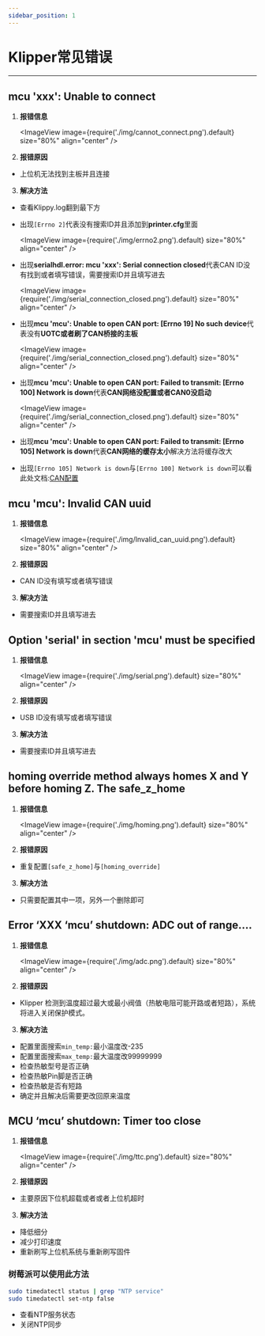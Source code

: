 ---
sidebar_position: 1
---


# Klipper常见错误

----

## mcu 'xxx': Unable to connect

1. **报错信息**

   <ImageView image={require('./img/cannot_connect.png').default} size="80%" align="center" />

2. **报错原因**

 * 上位机无法找到主板并且连接

3. **解决方法**

 * 查看Klippy.log翻到最下方
 * 出现`[Errno 2]`代表没有搜索ID并且添加到**printer.cfg**里面

   <ImageView image={require('./img/errno2.png').default} size="80%" align="center" />

 * 出现**serialhdl.error: mcu 'xxx': Serial connection closed**代表CAN ID没有找到或者填写错误，需要搜索ID并且填写进去

   <ImageView image={require('./img/serial_connection_closed.png').default} size="80%" align="center" />
 
 * 出现**mcu 'mcu': Unable to open CAN port: [Errno 19] No such device**代表没有**UOTC或者刷了CAN桥接的主板**

   <ImageView image={require('./img/serial_connection_closed.png').default} size="80%" align="center" />

 * 出现**mcu 'mcu': Unable to open CAN port: Failed to transmit: [Errno 100] Network is down**代表**CAN网络没配置或者CAN0没启动**

   <ImageView image={require('./img/serial_connection_closed.png').default} size="80%" align="center" />

* 出现**mcu 'mcu': Unable to open CAN port: Failed to transmit: [Errno 105] Network is down**代表**CAN网络的缓存太小**解决方法将缓存改大

* 出现`[Errno 105] Network is down`与`[Errno 100] Network is down`可以看此处文档:[CAN配置](/docs/DebugDoc/faq/klipper_can.mdx "点击即可跳转") 
## mcu 'mcu': Invalid CAN uuid

1. **报错信息**

   <ImageView image={require('./img/lnvalid_can_uuid.png').default} size="80%" align="center" />

2. **报错原因**

 * CAN ID没有填写或者填写错误

3. **解决方法**

 * 需要搜索ID并且填写进去

## Option 'serial' in section 'mcu' must be specified

1. **报错信息**

   <ImageView image={require('./img/serial.png').default} size="80%" align="center" />

2. **报错原因**

 * USB ID没有填写或者填写错误

3. **解决方法**

 * 需要搜索ID并且填写进去

##  homing override method always homes X and Y before homing Z. The safe_z_home

1. **报错信息**

   <ImageView image={require('./img/homing.png').default} size="80%" align="center" />

2. **报错原因**

 * 重复配置`[safe_z_home]`与`[homing_override]`

3. **解决方法**

 * 只需要配置其中一项，另外一个删除即可

 ##  Error ‘XXX ‘mcu’ shutdown: ADC out of range….

1. **报错信息**

   <ImageView image={require('./img/adc.png').default} size="80%" align="center" />

2. **报错原因**

 * Klipper 检测到温度超过最大或最小阀值（热敏电阻可能开路或者短路），系统将进入关闭保护模式。

3. **解决方法**

 * 配置里面搜索`min_temp:`最小温度改-235
 * 配置里面搜索`max_temp:`最大温度改99999999
 * 检查热敏型号是否正确
 * 检查热敏Pin脚是否正确
 * 检查热敏是否有短路
 * 确定并且解决后需要更改回原来温度

## MCU ‘mcu’ shutdown: Timer too close

1. **报错信息**

   <ImageView image={require('./img/ttc.png').default} size="80%" align="center" />

2. **报错原因**

 * 主要原因下位机超载或者或者上位机超时

3. **解决方法**

 * 降低细分
 * 减少打印速度
 * 重新刷写上位机系统与重新刷写固件

### 树莓派可以使用此方法

```bash
sudo timedatectl status | grep "NTP service" 
sudo timedatectl set-ntp false
```

* 查看NTP服务状态
* 关闭NTP同步